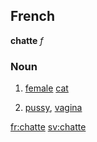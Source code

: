 ==French==
'''chatte''' ''f''
===Noun===
# [[female]] [[cat]]
# {{frslang}} [[pussy]], [[vagina]]

[[fr:chatte]]
[[sv:chatte]]